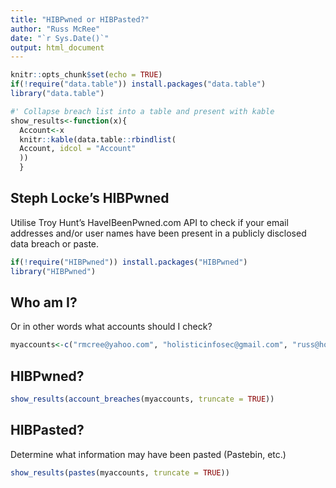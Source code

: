 ```yaml
---
title: "HIBPwned or HIBPasted?"
author: "Russ McRee"
date: "`r Sys.Date()`"
output: html_document
---
```


```r
knitr::opts_chunk$set(echo = TRUE)
if(!require("data.table")) install.packages("data.table")
library("data.table")

#' Collapse breach list into a table and present with kable
show_results<-function(x){
  Account<-x
  knitr::kable(data.table::rbindlist(
  Account, idcol = "Account"
  ))
  }
```

## Steph Locke's HIBPwned

Utilise Troy Hunt's HaveIBeenPwned.com API to check if your email addresses and/or user names have been present in a publicly disclosed data breach or paste.

```r
if(!require("HIBPwned")) install.packages("HIBPwned")
library("HIBPwned")
```

## Who am I?
Or in other words what accounts should I check?
```r
myaccounts<-c("rmcree@yahoo.com", "holisticinfosec@gmail.com", "russ@holisticinfosec.org")
```

## HIBPwned?

```r
show_results(account_breaches(myaccounts, truncate = TRUE))
```

## HIBPasted?
Determine what information may have been pasted (Pastebin, etc.)

```r
show_results(pastes(myaccounts, truncate = TRUE))
```
